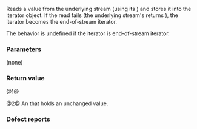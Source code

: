{{cpp/iterator/istream_iterator/title|operator++, operator++{{small|(int)}}}}
{{cpp/iterator/istream_iterator/navbar}}
{{dcl begin}}
{{dcl|num=1|
istream_iterator&amp; operator++();
}}
{{dcl|num=2|1=
istream_iterator operator++( int );
}}
{{dcl end}}

Reads a value from the underlying stream (using its {{ltt|cpp/io/basic_istream/operator gtgt|operator&gt;&gt;}}) and stores it into the iterator object. If the read fails (the underlying stream's {{ltf|cpp/io/basic_ios/fail}} returns {{c|true}}), the iterator becomes the end-of-stream iterator.

The behavior is undefined if the iterator is end-of-stream iterator.

===Parameters===
(none)

===Return value===
@1@ {{c|*this}}

@2@ An {{tt|istream_iterator}} that holds an unchanged value.

{{cpp/impldef exception}}

===Defect reports===
{{dr list begin}}
{{dr list item|wg=lwg|dr=260|std=C++98|before=the return type of {{c/core|operator++(int)}} was {{tt|istream_iterator&amp;}}|after=corrected to {{tt|istream_iterator}}}}
{{dr list item|wg=lwg|dr=788|std=C++98|before=the underlying stream's {{c/core|operator void*}} was&lt;br&gt;used to determine whether the read fails, but it&lt;br&gt;was removed by the resolution of {{lwg|468}}|after=uses {{ltf|cpp/io/basic_ios/fail}} instead}}
{{dr list item|wg=lwg|dr=838|std=C++98|before=it was unclear whether end-of-stream iterators can be incremented|after=the behavior is undefined}}
{{dr list end}}

{{langlinks|ja|zh}}
